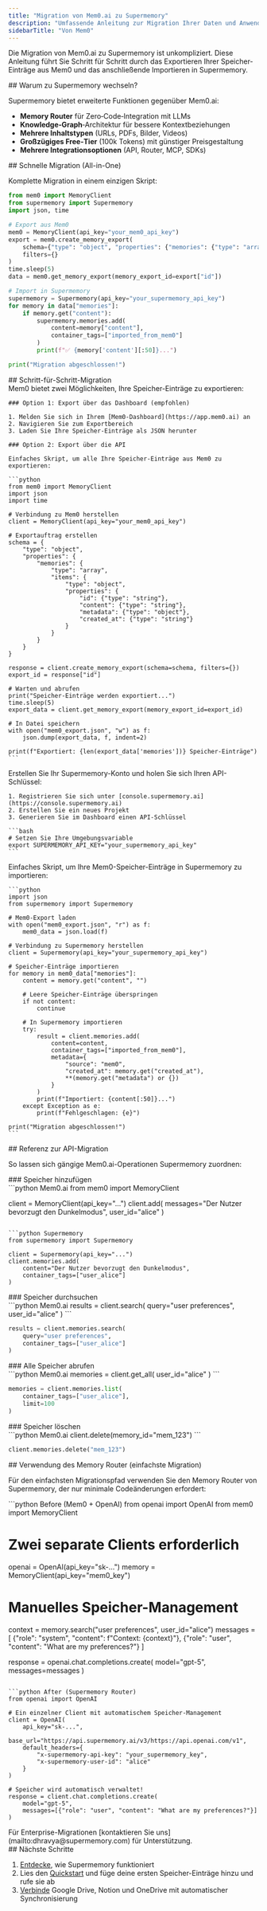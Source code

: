```yaml
---
title: "Migration von Mem0.ai zu Supermemory"
description: "Umfassende Anleitung zur Migration Ihrer Daten und Anwendungen von Mem0.ai zu Supermemory"
sidebarTitle: "Von Mem0"
---
```


Die Migration von Mem0.ai zu Supermemory ist unkompliziert. Diese Anleitung führt Sie Schritt für Schritt durch das Exportieren Ihrer Speicher-Einträge aus Mem0 und das anschließende Importieren in Supermemory.

<div id="why-migrate-to-supermemory">
  ## Warum zu Supermemory wechseln?
</div>

Supermemory bietet erweiterte Funktionen gegenüber Mem0.ai:

* **Memory Router** für Zero‑Code‑Integration mit LLMs
* **Knowledge‑Graph**‑Architektur für bessere Kontextbeziehungen
* **Mehrere Inhaltstypen** (URLs, PDFs, Bilder, Videos)
* **Großzügiges Free‑Tier** (100k Tokens) mit günstiger Preisgestaltung
* **Mehrere Integrationsoptionen** (API, Router, MCP, SDKs)

<div id="quick-migration-all-in-one">
  ## Schnelle Migration (All-in-One)
</div>

Komplette Migration in einem einzigen Skript:

```python
from mem0 import MemoryClient
from supermemory import Supermemory
import json, time

# Export aus Mem0
mem0 = MemoryClient(api_key="your_mem0_api_key")
export = mem0.create_memory_export(
    schema={"type": "object", "properties": {"memories": {"type": "array", "items": {"type": "object"}}}},
    filters={}
)
time.sleep(5)
data = mem0.get_memory_export(memory_export_id=export["id"])

# Import in Supermemory
supermemory = Supermemory(api_key="your_supermemory_api_key")
for memory in data["memories"]:
    if memory.get("content"):
        supermemory.memories.add(
            content=memory["content"],
            container_tags=["imported_from_mem0"]
        )
        print(f"✅ {memory['content'][:50]}...")

print("Migration abgeschlossen!")
```

<div id="step-by-step-migration">
  ## Schritt-für-Schritt-Migration
</div>

<Steps>
  <Step title="Export aus Mem0.ai">
    Mem0 bietet zwei Möglichkeiten, Ihre Speicher-Einträge zu exportieren:

    ### Option 1: Export über das Dashboard (empfohlen)

    1. Melden Sie sich in Ihrem [Mem0-Dashboard](https://app.mem0.ai) an
    2. Navigieren Sie zum Exportbereich
    3. Laden Sie Ihre Speicher-Einträge als JSON herunter

    ### Option 2: Export über die API

    Einfaches Skript, um alle Ihre Speicher-Einträge aus Mem0 zu exportieren:

    ```python
    from mem0 import MemoryClient
    import json
    import time

    # Verbindung zu Mem0 herstellen
    client = MemoryClient(api_key="your_mem0_api_key")

    # Exportauftrag erstellen
    schema = {
        "type": "object",
        "properties": {
            "memories": {
                "type": "array",
                "items": {
                    "type": "object",
                    "properties": {
                        "id": {"type": "string"},
                        "content": {"type": "string"},
                        "metadata": {"type": "object"},
                        "created_at": {"type": "string"}
                    }
                }
            }
        }
    }

    response = client.create_memory_export(schema=schema, filters={})
    export_id = response["id"]

    # Warten und abrufen
    print("Speicher-Einträge werden exportiert...")
    time.sleep(5)
    export_data = client.get_memory_export(memory_export_id=export_id)

    # In Datei speichern
    with open("mem0_export.json", "w") as f:
        json.dump(export_data, f, indent=2)

    print(f"Exportiert: {len(export_data['memories'])} Speicher-Einträge")
    ```
  </Step>

  <Step title="Supermemory einrichten">
    Erstellen Sie Ihr Supermemory-Konto und holen Sie sich Ihren API-Schlüssel:

    1. Registrieren Sie sich unter [console.supermemory.ai](https://console.supermemory.ai)
    2. Erstellen Sie ein neues Projekt
    3. Generieren Sie im Dashboard einen API-Schlüssel

    ```bash
    # Setzen Sie Ihre Umgebungsvariable
    export SUPERMEMORY_API_KEY="your_supermemory_api_key"
    ```
  </Step>

  <Step title="In Supermemory importieren">
    Einfaches Skript, um Ihre Mem0-Speicher-Einträge in Supermemory zu importieren:

    ```python
    import json
    from supermemory import Supermemory

    # Mem0-Export laden
    with open("mem0_export.json", "r") as f:
        mem0_data = json.load(f)

    # Verbindung zu Supermemory herstellen
    client = Supermemory(api_key="your_supermemory_api_key")

    # Speicher-Einträge importieren
    for memory in mem0_data["memories"]:
        content = memory.get("content", "")

        # Leere Speicher-Einträge überspringen
        if not content:
            continue

        # In Supermemory importieren
        try:
            result = client.memories.add(
                content=content,
                container_tags=["imported_from_mem0"],
                metadata={
                    "source": "mem0",
                    "created_at": memory.get("created_at"),
                    **(memory.get("metadata") or {})
                }
            )
            print(f"Importiert: {content[:50]}...")
        except Exception as e:
            print(f"Fehlgeschlagen: {e}")

    print("Migration abgeschlossen!")
    ```
  </Step>
</Steps>

<div id="api-migration-reference">
  ## Referenz zur API-Migration
</div>

So lassen sich gängige Mem0.ai-Operationen Supermemory zuordnen:

<div id="adding-memories">
  ### Speicher hinzufügen
</div>

<CodeGroup>
  ```python Mem0.ai
  from mem0 import MemoryClient

  client = MemoryClient(api_key="...")
  client.add(
      messages="Der Nutzer bevorzugt den Dunkelmodus",
      user_id="alice"
  )
  ```

  ```python Supermemory
  from supermemory import Supermemory

  client = Supermemory(api_key="...")
  client.memories.add(
      content="Der Nutzer bevorzugt den Dunkelmodus",
      container_tags=["user_alice"]
  )
  ```
</CodeGroup>

<div id="searching-memories">
  ### Speicher durchsuchen
</div>

<CodeGroup>
  ```python Mem0.ai
  results = client.search(
      query="user preferences",
      user_id="alice"
  )
  ```

  ```python Supermemory
  results = client.memories.search(
      query="user preferences",
      container_tags=["user_alice"]
  )
  ```
</CodeGroup>

<div id="getting-all-memories">
  ### Alle Speicher abrufen
</div>

<CodeGroup>
  ```python Mem0.ai
  memories = client.get_all(
      user_id="alice"
  )
  ```

  ```python Supermemory
  memories = client.memories.list(
      container_tags=["user_alice"],
      limit=100
  )
  ```
</CodeGroup>

<div id="deleting-memories">
  ### Speicher löschen
</div>

<CodeGroup>
  ```python Mem0.ai
  client.delete(memory_id="mem_123")
  ```

  ```python Supermemory
  client.memories.delete("mem_123")
  ```
</CodeGroup>

<div id="using-memory-router-easiest-migration">
  ## Verwendung des Memory Router (einfachste Migration)
</div>

Für den einfachsten Migrationspfad verwenden Sie den Memory Router von Supermemory, der nur minimale Codeänderungen erfordert:

<CodeGroup>
  ```python Before (Mem0 + OpenAI)
  from openai import OpenAI
  from mem0 import MemoryClient

  # Zwei separate Clients erforderlich
  openai = OpenAI(api_key="sk-...")
  memory = MemoryClient(api_key="mem0_key")

  # Manuelles Speicher-Management
  context = memory.search("user preferences", user_id="alice")
  messages = [
      {"role": "system", "content": f"Context: {context}"},
      {"role": "user", "content": "What are my preferences?"}
  ]

  response = openai.chat.completions.create(
      model="gpt-5",
      messages=messages
  )
  ```

  ```python After (Supermemory Router)
  from openai import OpenAI

  # Ein einzelner Client mit automatischem Speicher-Management
  client = OpenAI(
      api_key="sk-...",
      base_url="https://api.supermemory.ai/v3/https://api.openai.com/v1",
      default_headers={
          "x-supermemory-api-key": "your_supermemory_key",
          "x-supermemory-user-id": "alice"
      }
  )

  # Speicher wird automatisch verwaltet!
  response = client.chat.completions.create(
      model="gpt-5",
      messages=[{"role": "user", "content": "What are my preferences?"}]
  )
  ```
</CodeGroup>

<Note>
  Für Enterprise-Migrationen [kontaktieren Sie uns](mailto:dhravya@supermemory.com) für Unterstützung.
</Note>

<div id="next-steps">
  ## Nächste Schritte
</div>

1. [Entdecke](/de/how-it-works), wie Supermemory funktioniert
2. Lies den [Quickstart](/de/quickstart) und füge deine ersten Speicher-Einträge hinzu und rufe sie ab
3. [Verbinde](/de/connectors/overview) Google Drive, Notion und OneDrive mit automatischer Synchronisierung